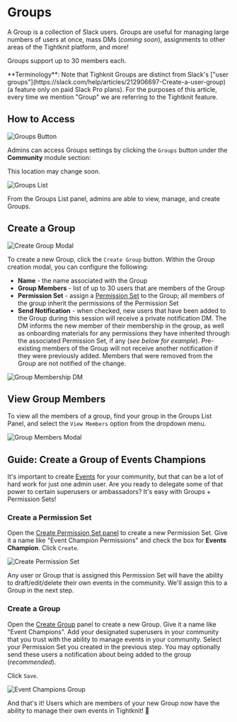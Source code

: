 
# Groups

A Group is a collection of Slack users. Groups are useful for managing large numbers of users at once, mass DMs (_coming soon_), assignments to other areas of the Tightknit platform, and more!

<Callout type="info">Groups support up to 30 members each.</Callout>

<Callout>
**Terminology**: 
Note that Tighknit Groups are distinct from Slack's ["user
groups"](https://slack.com/help/articles/212906697-Create-a-user-group) (a feature only on paid Slack Pro plans). For the purposes of this article, every
time we mention "Group" we are referring to the Tightknit feature.

</Callout>

## How to Access

![Groups Button](/community/community-module.png)

Admins can access Groups settings by clicking the `Groups` button under the **Community** module section:

<Callout type="info">This location may change soon.</Callout>

![Groups List](/community/groups/groups-list.png)

From the Groups List panel, admins are able to view, manage, and create Groups.

## Create a Group

![Create Group Modal](/community/groups/create-group-modal.png)

To create a new Group, click the `Create Group` button. Within the Group creation modal, you can configure the following:

- **Name** - the name associated with the Group
- **Group Members** - list of up to 30 users that are members of the Group
- **Permission Set** - assign a [Permission Set](/community/permission-sets) to the Group; all members of the group inherit the permissions of the Permission Set
- **Send Notification** - when checked, new users that have been added to the Group during this session will receive a private notification DM. The DM informs the new member of their membership in the group, as well as onboarding materials for any permissions they have inherited through the associated Permission Set, if any (_see below for example_). Pre-existing members of the Group will not receive another notification if they were previously added. Members that were removed from the Group are not notified of the change.

![Group Membership DM](/community/groups/group-membership-dm.png)

## View Group Members

To view all the members of a group, find your group in the Groups List Panel, and select the `View Members` option from the dropdown menu.

![Group Members Modal](/community/groups/group-members.png)

## Guide: Create a Group of Events Champions

It's important to create [Events](/events/getting-started) for your community, but that can be a lot of hard work for just one admin user. Are you ready to delegate some of that power to certain superusers or ambassadors? It's easy with Groups + Permission Sets!

<Steps>

### Create a Permission Set

Open the [Create Permission Set panel](/community/permission-sets#create-a-permission-set) to create a new Permission Set. Give it a name like "Event Champion Permissions" and check the box for **Events Champion**. Click `Create`.

![Create Permission Set](/community/permission-sets/create-permission-set-modal.png)

Any user or Group that is assigned this Permission Set will have the ability to draft/edit/delete their own events in the community. We'll assign this to a Group in the next step.

### Create a Group

Open the [Create Group](#create-a-group) panel to create a new Group. Give it a name like "Event Champions". Add your designated superusers in your community that you trust with the ability to manage events in your community. Select your Permission Set you created in the previous step. You may optionally send these users a notification about being added to the group (_recommended_).

Click `Save`.

![Event Champions Group](/community/groups/event-champions.png)

</Steps>

And that's it! Users which are members of your new Group now have the ability to manage their own events in Tightknit! 🤘
